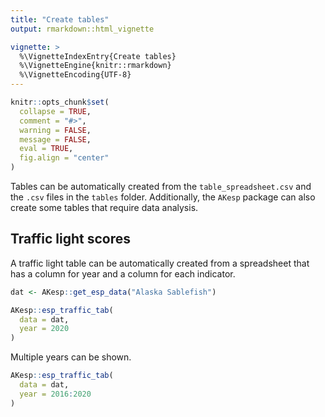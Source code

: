 ```yaml
---
title: "Create tables"
output: rmarkdown::html_vignette

vignette: >
  %\VignetteIndexEntry{Create tables}
  %\VignetteEngine{knitr::rmarkdown}
  %\VignetteEncoding{UTF-8}
---
```


```r
knitr::opts_chunk$set(
  collapse = TRUE,
  comment = "#>",
  warning = FALSE,
  message = FALSE,
  eval = TRUE,
  fig.align = "center"
)
```

Tables can be automatically created from the `table_spreadsheet.csv` and the `.csv` files in the `tables` folder. Additionally, the `AKesp` package can also create some tables that require data analysis. 

## Traffic light scores

A traffic light table can be automatically created from a spreadsheet that has a column for year and a column for each indicator.
```r
dat <- AKesp::get_esp_data("Alaska Sablefish")

AKesp::esp_traffic_tab(
  data = dat,
  year = 2020
)
```

Multiple years can be shown.
```r
AKesp::esp_traffic_tab(
  data = dat,
  year = 2016:2020
)
```
